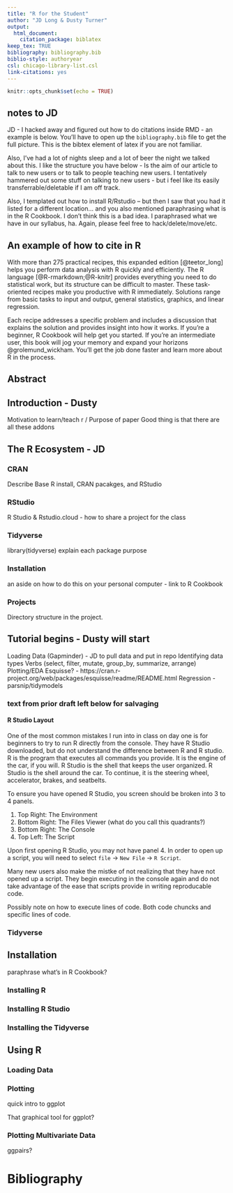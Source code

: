 ```yaml
---
title: "R for the Student"
author: "JD Long & Dusty Turner"
output: 
  html_document:
    citation_package: biblatex
keep_tex: TRUE
bibliography: bibliography.bib
biblio-style: authoryear
csl: chicago-library-list.csl
link-citations: yes
---
```



```r
knitr::opts_chunk$set(echo = TRUE)
```

## notes to JD

JD - I hacked away and figured out how to do citations inside RMD - an example is below.  You'll have to open up the `bibliography.bib` file to get the full picture.  This is the bibtex element of latex if you are not familiar.

Also, I've had a lot of nights sleep and a lot of beer the night we talked about this.  I like the structure you have below - Is the aim of our article to talk to new users or to talk to people teaching new users.  I tentatively hammered out some stuff on talking to new users - but i feel like its easily transferrable/deletable if I am off track.  

Also, I templated out how to install R/Rstudio -- but then I saw that you had it listed for a different location... and you also mentioned paraphrasing what is in the R Cookbook.  I don't think this is a bad idea.  I paraphrased what we have in our syllabus, ha.  Again, please feel free to hack/delete/move/etc.    

## An example of how to cite in R


With more than 275 practical recipes, this expanded edition [@teetor_long] helps you perform data analysis with R quickly and efficiently. The R language [@R-rmarkdown;@R-knitr] provides everything you need to do statistical work, but its structure can be difficult to master. These task-oriented recipes make you productive with R immediately. Solutions range from basic tasks to input and output, general statistics, graphics, and linear regression.

Each recipe addresses a specific problem and includes a discussion that explains the solution and provides insight into how it works. If you're a beginner, R Cookbook will help get you started. If you're an intermediate user, this book will jog your memory and expand your horizons @grolemund_wickham. You'll get the job done faster and learn more about R in the process.




## Abstract

## Introduction - Dusty

Motivation to learn/teach r / Purpose of paper
Good thing is that there are all these addons


## The R Ecosystem - JD

### CRAN 

Describe Base R install, CRAN pacakges, and RStudio

### RStudio

R Studio & Rstudio.cloud - how to  share a project for the class

### Tidyverse

library(tidyverse) explain each package purpose

### Installation 

an aside on how to do this on your personal computer - link to R Cookbook

### Projects

Directory structure in the project. 


## Tutorial begins - Dusty will start


Loading Data (Gapminder) - JD to pull data and put in repo
Identifying data types
Verbs (select, filter, mutate, group_by, summarize, arrange)
Plotting/EDA
Esquisse? - https://cran.r-project.org/web/packages/esquisse/readme/README.html
Regression - parsnip/tidymodels



### text from prior draft left below for salvaging



#### R Studio Layout

One of the most common mistakes I run into in class on day one is for beginners to try to run R directly from the console.  They have R Studio downloaded, but do not understand the difference between R and R studio.  R is the program that executes all commands you provide.  It is the engine of the car, if you will.  R Studio is the shell that keeps the user organized.  R Studio is the shell around the car.  To continue, it is the steering wheel, accelerator, brakes, and seatbelts.  

To ensure you have opened R Studio, you screen should be broken into 3 to 4 panels.  

1) Top Right: The Environment
2) Bottom Right: The Files Viewer (what do you call this quadrants?)
3) Bottom Right: The Console
4) Top Left: The Script

Upon first opening R Studio, you may not have panel 4.  In order to open up a script, you will need to select `file` -> `New File` -> `R Script`.

Many new users also make the mistke of not realizing that they have not opened up a script.  They begin executing in the console again and do not take advantage of the ease that scripts provide in writing reproducable code.  

Possibly note on how to execute lines of code.  Both code chuncks and specific lines of code. 

### Tidyverse

## Installation

paraphrase what's in R Cookbook?

### Installing R

### Installing R Studio

### Installing the Tidyverse

## Using R

### Loading Data

### Plotting 

quick intro to ggplot

That graphical tool for ggplot?


### Plotting Multivariate Data

ggpairs?




<!-- When teaching, is the intent to teach coding in R, or is it to use R as an aide to teach statistics?  This will drive what you do and why you do it.   -->

<!-- ### What is the intent of teaching with R? -->

<!-- I have taught advanced introduction to probability and statistics and used R as a tool to teach statistics.  We introduced it by showing how it can be a good calculator -- and along the way taught some of the R Studio functionality (projects/setting working directory, how to execute lines of code, save variables, etc). -->

<!-- I have also taught sabermetrics where we taught coding in R.  So we needed to do data analysis (and we worked under the assumptions that our cadets knew basic statistics) so I taught the coding as a means of data analysis. -->

<!-- ### Do you "give stutents code"? -->

<!-- You have two options:  -->

<!-- 1) Give students code before class.   -->

<!-- The advantage here is that you can talk concepts and the syntax and inevitable mistyping, etc does not inhibit the larger purpose of the instruction.   -->

<!-- The disadvantage is that students don't get intimate with the coding process and learn the necessary skill of trial and error.   -->

<!-- 2) Don't give them code and expect them to keep up.   -->

<!-- The advantage is that cadets are learning the process of coding and "own" the code while they write it.   -->

<!-- The disadvantage is instead of teaching concepts, students are distracted by keeping up with the coding and missing out on the statistics lesson -->

<!-- My recommendation -- you give code if your intent is teaching statistics.  You don't give code if the intent is that cadets learn to code.   -->



# Bibliography

<!-- @grolemund_wickham -->
<!-- @long_teetor -->
<!-- @R-knitr -->
<!-- @R-rmarkdown -->